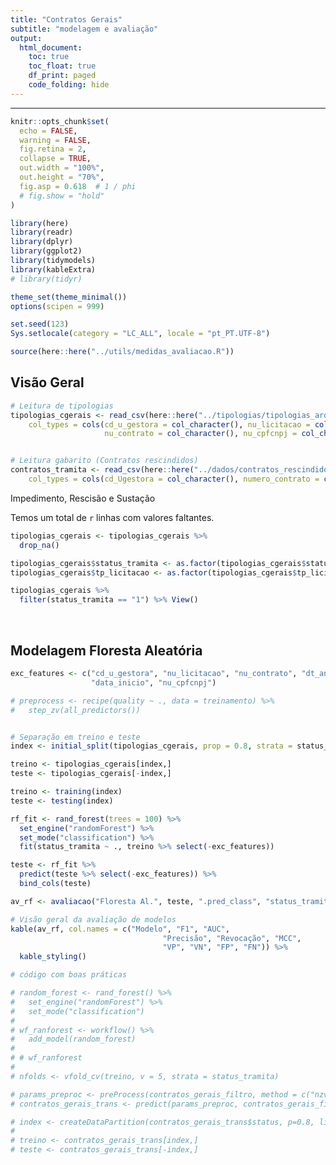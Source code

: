 ```yaml
---
title: "Contratos Gerais"
subtitle: "modelagem e avaliação"
output:
  html_document:
    toc: true
    toc_float: true
    df_print: paged
    code_folding: hide
---
```


--------

```r
knitr::opts_chunk$set(
  echo = FALSE,
  warning = FALSE,
  fig.retina = 2,
  collapse = TRUE,
  out.width = "100%",
  out.height = "70%",
  fig.asp = 0.618  # 1 / phi
  # fig.show = "hold"
)
```

```r
library(here)
library(readr)
library(dplyr)
library(ggplot2)
library(tidymodels)
library(kableExtra)
# library(tidyr)

theme_set(theme_minimal())
options(scipen = 999)

set.seed(123)
Sys.setlocale(category = "LC_ALL", locale = "pt_PT.UTF-8")
```

```r
source(here::here("../utils/medidas_avaliacao.R"))
```


## Visão Geral

```r
# Leitura de tipologias
tipologias_cgerais <- read_csv(here::here("../tipologias/tipologias_arquivos/tipologias_final_contratos_gerais20200718.csv"), 
    col_types = cols(cd_u_gestora = col_character(), nu_licitacao = col_character(), 
                     nu_contrato = col_character(), nu_cpfcnpj = col_character()))


# Leitura gabarito (Contratos rescindidos)
contratos_tramita <- read_csv(here::here("../dados/contratos_rescindidos_2018/contratos_tramita_tratado.csv"), 
    col_types = cols(cd_Ugestora = col_character(), numero_contrato = col_character(), nu_CPFCNPJ = col_character()))
```

Impedimento, Rescisão e Sustação

Temos um total de `r ` linhas com valores faltantes.


```r
tipologias_cgerais <- tipologias_cgerais %>% 
  drop_na()

tipologias_cgerais$status_tramita <- as.factor(tipologias_cgerais$status_tramita)
tipologias_cgerais$tp_licitacao <- as.factor(tipologias_cgerais$tp_licitacao)
```


```r
tipologias_cgerais %>% 
  filter(status_tramita == "1") %>% View()
```

<br>


## Modelagem Floresta Aleatória

```r
exc_features <- c("cd_u_gestora", "nu_licitacao", "nu_contrato", "dt_ano",
                  "data_inicio", "nu_cpfcnpj")
```

```r
# preprocess <- recipe(quality ~ ., data = treinamento) %>%
#   step_zv(all_predictors())


# Separação em treino e teste
index <- initial_split(tipologias_cgerais, prop = 0.8, strata = status_tramita)

treino <- tipologias_cgerais[index,]
teste <- tipologias_cgerais[-index,]

treino <- training(index)
teste <- testing(index)
```


```r
rf_fit <- rand_forest(trees = 100) %>% 
  set_engine("randomForest") %>% 
  set_mode("classification") %>% 
  fit(status_tramita ~ ., treino %>% select(-exc_features))
```

```r
teste <- rf_fit %>% 
  predict(teste %>% select(-exc_features)) %>% 
  bind_cols(teste)
```


```r
av_rf <- avaliacao("Floresta Al.", teste, ".pred_class", "status_tramita")
```


```r
# Visão geral da avaliação de modelos
kable(av_rf, col.names = c("Modelo", "F1", "AUC", 
                                  "Precisão", "Revocação", "MCC",
                                  "VP", "VN", "FP", "FN")) %>% 
  kable_styling()
```













                           
```r
# código com boas práticas

# random_forest <- rand_forest() %>% 
#   set_engine("randomForest") %>% 
#   set_mode("classification") 
# 
# wf_ranforest <- workflow() %>% 
#   add_model(random_forest)
# 
# # wf_ranforest
# 
# nfolds <- vfold_cv(treino, v = 5, strata = status_tramita)
```

```r
# params_preproc <- preProcess(contratos_gerais_filtro, method = c("nzv", "YeoJohnson", "corr"))
# contratos_gerais_trans <- predict(params_preproc, contratos_gerais_filtro)

# index <- createDataPartition(contratos_gerais_trans$status, p=0.8, list = FALSE)
# 
# treino <- contratos_gerais_trans[index,]
# teste <- contratos_gerais_trans[-index,]
```


